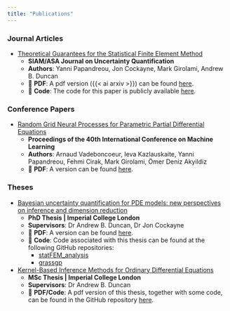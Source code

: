 ```yaml
---
title: "Publications"
---
```


::: {.panel-tabset}

### Journal Articles

* [Theoretical Guarantees for the Statistical Finite Element Method](https://epubs.siam.org/doi/10.1137/21M1463963)
  + **SIAM/ASA Journal on Uncertainty Quantification**
  + **Authors**: Yanni Papandreou, Jon Cockayne, Mark Girolami, Andrew B. Duncan
  + 🔗 **PDF**: A pdf version ({{< ai arxiv >}}) can be found [here](https://arxiv.org/pdf/2111.07691.pdf).
  + 🔗 **Code**: The code for this paper is publicly available [here](https://github.com/YanniPapandreou/statFEM_analysis).

<!-- TODO: fix article citation -->

### Conference Papers
* [Random Grid Neural Processes for Parametric Partial Differential Equations](https://proceedings.mlr.press/v202/vadeboncoeur23a.html)
  + **Proceedings of the 40th International Conference on Machine Learning**
  + **Authors**: Arnaud Vadeboncoeur, Ieva Kazlauskaite, Yanni Papandreou, Fehmi Cirak, Mark Girolami, Ömer Deniz Akyildiz
  + 🔗 **PDF**: A version can be found [here](https://proceedings.mlr.press/v202/vadeboncoeur23a/vadeboncoeur23a.pdf).


### Theses

* [Bayesian uncertainty quantification for PDE models: new perspectives on inference and dimension reduction](https://spiral.imperial.ac.uk/handle/10044/1/108763)
  + **PhD Thesis | Imperial College London**
  + **Supervisors**: Dr Andrew B. Duncan, Dr Jon Cockayne
  + 🔗 **PDF**: A version can be found [here](https://spiral.imperial.ac.uk/bitstream/10044/1/108763/1/Papandreou-Y-2023-PhD-Thesis.pdf).
  + 🔗 **Code**: Code associated with this thesis can be found at the following GitHub repositories:
    + [statFEM_analysis](https://github.com/YanniPapandreou/statFEM_analysis)
    + [grassgp](https://github.com/YanniPapandreou/grassgp)
* [Kernel-Based Inference Methods for Ordinary Differential Equations]()
  + **MSc Thesis | Imperial College London**
  + **Supervisors**: Dr Andrew B. Duncan
  + 🔗 **PDF/Code**: A pdf version of this thesis, together with some code, can be found in the GitHub repository [here](https://github.com/YanniPapandreou/Kernel-based-inference-ODEs).

:::

